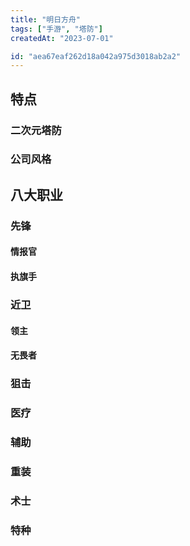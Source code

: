 ```yaml
---
title: "明日方舟"
tags: ["手游", "塔防"]
createdAt: "2023-07-01"

id: "aea67eaf262d18a042a975d3018ab2a2"
---
```


## 特点

### 二次元塔防

### 公司风格

## 八大职业

### 先锋

#### 情报官

#### 执旗手

### 近卫

#### 领主

#### 无畏者

### 狙击

### 医疗

### 辅助

### 重装

### 术士

### 特种
